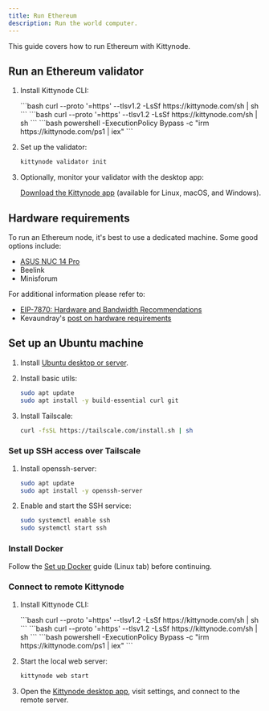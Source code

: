 ```yaml
---
title: Run Ethereum
description: Run the world computer.
---
```



This guide covers how to run Ethereum with Kittynode.

## Run an Ethereum validator

<Steps>

1. Install Kittynode CLI:

    <Tabs>
      <TabItem label="Linux">
        ```bash
        curl --proto '=https' --tlsv1.2 -LsSf https://kittynode.com/sh | sh
        ```
      </TabItem>
      <TabItem label="macOS">
        ```bash
        curl --proto '=https' --tlsv1.2 -LsSf https://kittynode.com/sh | sh
        ```
      </TabItem>
      <TabItem label="Windows">
        ```bash
        powershell -ExecutionPolicy Bypass -c "irm https://kittynode.com/ps1 | iex"
        ```
      </TabItem>
    </Tabs>

2. Set up the validator:

    ```bash
    kittynode validator init
    ```

3. Optionally, monitor your validator with the desktop app:

   [Download the Kittynode app](https://kittynode.com/download) (available for Linux, macOS, and Windows).

</Steps>

## Hardware requirements

To run an Ethereum node, it's best to use a dedicated machine. Some good options include:

- [ASUS NUC 14 Pro](https://www.newegg.com/asus-nuc-configurator/ASUS-NUC-14-Pro/56-110-266)
- Beelink
- Minisforum

For additional information please refer to:

- [EIP-7870: Hardware and Bandwidth Recommendations](https://eips.ethereum.org/EIPS/eip-7870)
- Kevaundray's [post on hardware requirements](https://hackmd.io/@kevaundray/S1hUQuV4Jx)

## Set up an Ubuntu machine

<Steps>

1. Install [Ubuntu desktop or server](https://ubuntu.com/download).

2. Install basic utils:

    ```bash
    sudo apt update
    sudo apt install -y build-essential curl git
    ```

3. Install Tailscale:

    ```bash
    curl -fsSL https://tailscale.com/install.sh | sh
    ```

</Steps>

### Set up SSH access over Tailscale

<Steps>

1. Install openssh-server:

    ```bash
    sudo apt update
    sudo apt install -y openssh-server
    ```

2. Enable and start the SSH service:

    ```bash
    sudo systemctl enable ssh
    sudo systemctl start ssh
    ```

</Steps>

### Install Docker

Follow the [Set up Docker](https://docs.kittynode.com/guides/set-up-docker) guide (Linux tab) before continuing.

### Connect to remote Kittynode

<Steps>

1. Install Kittynode CLI:

    <Tabs>
      <TabItem label="Linux">
        ```bash
        curl --proto '=https' --tlsv1.2 -LsSf https://kittynode.com/sh | sh
        ```
      </TabItem>
      <TabItem label="macOS">
        ```bash
        curl --proto '=https' --tlsv1.2 -LsSf https://kittynode.com/sh | sh
        ```
      </TabItem>
      <TabItem label="Windows">
        ```bash
        powershell -ExecutionPolicy Bypass -c "irm https://kittynode.com/ps1 | iex"
        ```
      </TabItem>
    </Tabs>

2. Start the local web server:

    ```bash
    kittynode web start
    ```

3. Open the [Kittynode desktop app](https://kittynode.com/download), visit settings, and connect to the remote server.

</Steps>
